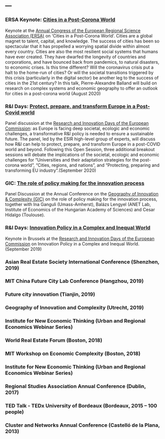 ---
---  

<link rel="stylesheet" href="styles.css" type="text/css">


### ERSA Keynote: [Cities in a Post-Corona World](https://ersa.eventsair.com/ersawebconference2020/plenary-sessions)  
Keynote at the [Annual Congress of the  European Regional Science Association (ERSA)](https://ersa.eventsair.com/ersawebconference2020/plenary-sessions) on 'Cities in a Post-Corona World'. Cities are a global magnet to talent, capital, and knowledge. The success of cities has been so spectacular that it has propelled a worrying spatial divide within almost every country. Cities are also the most resilient social systems that humans have ever created. They have dwarfed the longevity of countries and corporations, and have bounced back from pandemics, to natural disasters, to economic crises. Is this time different? Will the coronavirus crisis put a halt to the home-run of cities? Or will the societal transitions triggered by this crisis (particularly in the digital sector) be another leg to the success of cities in the 21st century? In this talk, Pierre-Alexandre Balland will build on research on complex systems and economic geography to offer an outlook for cities in a post-corona world (August 2020)  

### R&I Days: [Protect, prepare, and transform Europe in a Post-Covid world](https://research-innovation-days.ec.europa.eu/)  
Panel discussion at the [Research and Innovation Days of the European Commission](https://research-innovation-days.ec.europa.eu/): as Europe is facing deep societal, ecologic and economic challenges, a transformative R&I policy is needed to ensure a sustainable future. The panel, led by the ESIR high-level group of experts, will discuss how R&I can help to protect, prepare, and transform Europe in a post-COVID world and beyond.  Following this Open Session, three additional breakout sessions will debate the implications of the societal, ecologic and economic challenges for “Universities and their adaptation strategies for the post-corona world”, “Cities, regions, and nations”, and “Protecting, preparing and transforming EU industry”.(September 2020)  

### GIC: [The role of policy making for the innovation process](https://www.dropbox.com/sh/o8pfs8o1agq3d6j/AADC_GfuL48tgOA0aeA3jjWra/Late%20uploads?dl=0&lst=&preview=Panel%20Discussion%20-%20zoom_0.mp4&subfolder_nav_tracking=1)  
Panel Discussion at the Annual Conference on the [Geography of Innovation & Complexity (GIC)](https://complexity.world/) on the role of policy making for the innovation process, together with Ina Ganguli (Umass-Amherst), Balázs Lengyel (ANET Lab, Institute of Economics of the Hungarian Academy of Sciences) and  Cesar Hidalgo (Toulouse).  

### R&I Days: [Innovation Policy in a Complex and Inequal World](https://ec.europa.eu/digital-single-market/events/cf/european-research-and-innovation-days/programme.cfm?id=452)   
Keynote in Brussels at the [Research and Innovation Days of the European Commission](https://ec.europa.eu/digital-single-market/events/cf/european-research-and-innovation-days/programme.cfm?id=452) on Innovation Policy in a Complex and Inequal World. (September 2019)  
 
### Asian Real Estate Society International Conference (Shenzhen, 2019)   
### MIT China Future City Lab Conference (Hangzhou, 2019)   
### Future city innovation (Tianjin, 2019)  
### Geography of Innovation and Complexity (Utrecht, 2019)  
### Institute for New Economic Thinking (Urban and Regional Economics Webinar Series)  
### World Real Estate Forum (Boston, 2018)  
### MIT Workshop on Economic Complexity (Boston, 2018)   
### Institute for New Economic Thinking (Urban and Regional Economics Webinar Series)  
### Regional Studies Association Annual Conference (Dublin, 2017)   
### TED Talk - TEDx University of Bordeaux (Bordeaux, 2015 – 100 people)   
### Cluster and Networks Annual Conference (Castelló de la Plana, 2013)   



